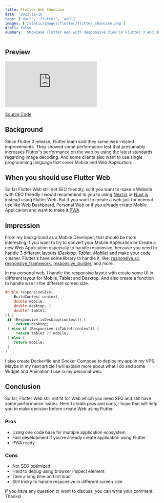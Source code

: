 ```yaml
---
title: Flutter Web Showcase
date: '2022-11-16'
tags: ['dart', 'flutter', 'web']
images: ['/static/images/flutter/flutter_showcase.png']
draft: false
summary: 'Showcase Flutter Web with Responsive View in Flutter 3 and short explanation'
---
```


## Preview

<div className="aspect-w-16 aspect-h-9">
  <iframe
    type="text/html"
    src="https://www.youtube.com/embed/y07lDPzfVgk?autoplay=0&fs=1&iv_load_policy=3&showinfo=1&rel=1&cc_load_policy=0"
    frameBorder="0"
    allow="accelerometer; autoplay; encrypted-media; gyroscope; picture-in-picture"
    allowFullScreen
  ></iframe>
</div>

[Source Code](https://github.com/lazycatlabs/flutter-web-portfolio)

## Background

Since Flutter 3 release, Flutter team said they some web-related improvements. They showed some performance test that presumably increases Flutter's performance on the web by using the latest standards regarding image decoding. And some clients also want to use single programming language that cover Mobile and Web Application.

## When you should use Flutter Web

So far Flutter Web still not SEO friendly, so if you want to make a Website with CEO friendly I would recommend to you to using [Next.js](https://nextjs.org/) or [Nuxt.js](nuxtjs.or) instead using Flutter Web. But if you want to create a web just for internal use like Web Dashboard, Personal Web or if you already create Mobile Application and want to make it [PWA](https://web.dev/progressive-web-apps/).

## Impression

From my background as a Mobile Developer, that should be more interesting if you want to try to convert your Mobile Application or Create a new Web Application especially to handle responsive, because you need to handle 3 different layouts _(Desktop, Tablet, Mobile)_ and make your code cleaner. Flutter's have some library to handle it, like: [responsive_ui](https://pub.dev/packages/responsive_ui), [responsive_framework](https://pub.dev/packages/responsive_framework), [responsive_builder](https://pub.dev/packages/responsive_builder), and more.

In my personal web, I handle the responsive layout with create some UI in different layout for Mobile, Tablet and Desktop. And also create a function to handle size in the different screen size.

```dart
double responsiveSize(
	BuildContext context,
	double mobile,
	double desktop, {
	double? tablet,
}) {
 if (Responsive.isDesktop(context)) {
	 return desktop;
 } else if (Responsive.isTablet(context)) {
	 return tablet ?? mobile;
 } else {
	return mobile;
 }
}
```

I also create Dockerfile and Docker Compose to deploy my app in my VPS. Maybe in my next article I will explain more about what I do and some Widget and Animation I use in my personal web.

## Conclusion

So far, Flutter Web still not fit for Web which you need SEO and still have some performance issues. Here I create pros and cons, I hope that will help you to make decision before create Web using Flutter.

### Pros

- Using one code base for multiple application ecosystem
- Fast development if you're already create application using Flutter
- PWA ready

### Cons

- Not SEO optimized
- Hard to debug using browser inspect element
- Take a long time on first load
- Still tricky to handle responsive in different screen size

If you have any question or want to discuss, you can write your comment.
Thanks!
